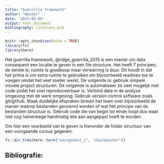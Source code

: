 ```yaml
---
title: "Guerrilla framework"
author: "Wouter"
date: '2022-05-09'
output: html_document
bibliography: citations.bib
---
```


```r
knitr::opts_chunk$set(echo = TRUE)
library(fs)
library(here)
```

Het guerrilla framework, @ridge_guerrilla_2015 is een manier om data consequent een locatie te geven in een file structure. Het heeft 7 principes, de eerste is: ruimte is goedkoop maar verwarring is duur. Dit houdt in dat het prima is om extra ruimte te gebruiken om bijvoorbeeld readmes toe te voegen omdat het veel sneller werkt. De volgende is: gebruik simpele visuele project structuren. De volgende is automatiseer zo veel mogelijk met code zodat het snel reproduceerbaar is. Verbind data in de analyse omgeving met de werk omgeving. Gebruik version control software zoals git/github. Maak duidelijke afspraken binnen het team over bijvoorbeeld de manier waarop bestanden genoemd worden of wat het principe van de bestanden structuur is. Gebruik code die van begin tot einde loopt dus waar niet nog halverwege handmatig iets aan aangepast hoeft te worden. 

Om hier een voorbeeld van te geven is hieronder de folder structuur van een voorgaande cursus gegeven: 

```r
fs::dir_tree(here::here("assignment_2", "daur2wouter"))
```


## Bibliografie: 